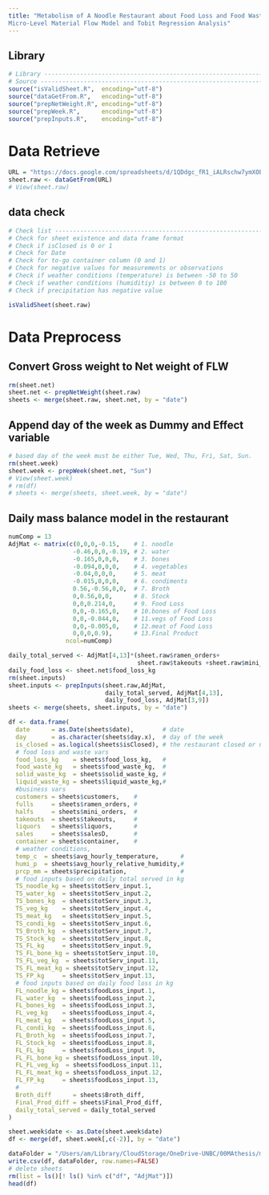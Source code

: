 ```yaml
---
title: "Metabolism of A Noodle Restaurant about Food Loss and Food Waste:
Micro-Level Material Flow Model and Tobit Regression Analysis"
---
```


## Library
```r
# Library ----------------------------------------------------------------------
# Source -----------------------------------------------------------------------
source("isValidSheet.R",  encoding="utf-8")
source("dataGetFrom.R",   encoding="utf-8")
source("prepNetWeight.R", encoding="utf-8")
source("prepWeek.R",      encoding="utf-8")
source("prepInputs.R",    encoding="utf-8")
```

# Data Retrieve
```r
URL = "https://docs.google.com/spreadsheets/d/1QDdgc_fR1_iALRschw7ymXOE7EJmEqAP_Xp_b6mwHP4/edit?usp=sharing"
sheet.raw <- dataGetFrom(URL)
# View(sheet.raw)
```

## data check
```r
# Check list -------------------------------------------------------------------
# Check for sheet existence and data frame format
# Check if isClosed is 0 or 1
# Check for Date
# Check for to-go container column (0 and 1)
# Check for negative values for measurements or observations
# Check if weather conditions (temperature) is between -50 to 50
# Check if weather conditions (humiditiy) is between 0 to 100
# Check if precipitation has negative value

isValidSheet(sheet.raw)
```



# Data Preprocess
## Convert Gross weight to Net weight of FLW
```r
rm(sheet.net)
sheet.net <- prepNetWeight(sheet.raw)
sheets <- merge(sheet.raw, sheet.net, by = "date")
```

## Append day of the week as Dummy and Effect variable
```r
# based day of the week must be either Tue, Wed, Thu, Fri, Sat, Sun.
rm(sheet.week)
sheet.week <- prepWeek(sheet.net, "Sun")
# View(sheet.week)
# rm(df)
# sheets <- merge(sheets, sheet.week, by = "date")
```

## Daily mass balance model in the restaurant
```r
numComp = 13
AdjMat <- matrix(c(0,0,0,-0.15,    # 1. noodle
                  -0.46,0,0,-0.19, # 2. water
                  -0.165,0,0,0,    # 3. bones
                  -0.094,0,0,0,    # 4. vegetables
                  -0.04,0,0,0,     # 5. meat
                  -0.015,0,0,0,    # 6. condiments
                  0.56,-0.56,0,0,  # 7. Broth
                  0,0.56,0,0,      # 8. Stock
                  0,0,0.214,0,     # 9. Food Loss
                  0,0,-0.165,0,    # 10.bones of Food Loss
                  0,0,-0.044,0,    # 11.vegs of Food Loss
                  0,0,-0.005,0,    # 12.meat of Food Loss
                  0,0,0,0.9),      # 13.Final Product
                ncol=numComp)

daily_total_served <- AdjMat[4,13]*(sheet.raw$ramen_orders+
                                    sheet.raw$takeouts +sheet.raw$mini_orders/2)
daily_food_loss <- sheet.net$food_loss_kg
rm(sheet.inputs)
sheet.inputs <- prepInputs(sheet.raw,AdjMat,
                           daily_total_served, AdjMat[4,13],
                           daily_food_loss, AdjMat[3,9])
sheets <- merge(sheets, sheet.inputs, by = "date")
```

```r
df <- data.frame(
  date      = as.Date(sheets$date),        # date
  day       = as.character(sheets$day.x),  # day of the week
  is_closed = as.logical(sheets$isClosed), # the restaurant closed or not
  # food loss and waste vars
  food_loss_kg    = sheets$food_loss_kg,   #
  food_waste_kg   = sheets$food_waste_kg,  #
  solid_waste_kg  = sheets$solid_waste_kg, #
  liquid_waste_kg = sheets$liquid_waste_kg,#
  #business vars
  customers = sheets$customers,    #
  fulls     = sheets$ramen_orders, #
  halfs     = sheets$mini_orders,  #
  takeouts  = sheets$takeouts,     #
  liquors   = sheets$liquors,      #
  sales     = sheets$salesD,       #
  container = sheets$container,    #
  # weather conditions,
  temp_c  = sheets$avg_hourly_temperature,      #
  humi_p  = sheets$avg_hourly_relative_humidity,#
  prcp_mm = sheets$precipitation,               #
  # food inputs based on daily total served in kg
  TS_noodle_kg = sheets$totServ_input.1,
  TS_water_kg  = sheets$totServ_input.2,
  TS_bones_kg  = sheets$totServ_input.3,
  TS_veg_kg    = sheets$totServ_input.4,
  TS_meat_kg   = sheets$totServ_input.5,
  TS_condi_kg  = sheets$totServ_input.6,
  TS_Broth_kg  = sheets$totServ_input.7,
  TS_Stock_kg  = sheets$totServ_input.8,
  TS_FL_kg     = sheets$totServ_input.9,
  TS_FL_bone_kg = sheets$totServ_input.10,
  TS_FL_veg_kg  = sheets$totServ_input.11,
  TS_FL_meat_kg = sheets$totServ_input.12,
  TS_FP_kg     = sheets$totServ_input.13,
  # food inputs based on daily food loss in kg
  FL_noodle_kg = sheets$foodLoss_input.1,
  FL_water_kg  = sheets$foodLoss_input.2,
  FL_bones_kg  = sheets$foodLoss_input.3,
  FL_veg_kg    = sheets$foodLoss_input.4,
  FL_meat_kg   = sheets$foodLoss_input.5,
  FL_condi_kg  = sheets$foodLoss_input.6,
  FL_Broth_kg  = sheets$foodLoss_input.7,
  FL_Stock_kg  = sheets$foodLoss_input.8,
  FL_FL_kg     = sheets$foodLoss_input.9,
  FL_FL_bone_kg = sheets$foodLoss_input.10,
  FL_FL_veg_kg  = sheets$foodLoss_input.11,
  FL_FL_meat_kg = sheets$foodLoss_input.12,
  FL_FP_kg     = sheets$foodLoss_input.13,
  # 
  Broth_diff      = sheets$Broth_diff,
  Final_Prod_diff = sheets$Final_Prod_diff,
  daily_total_served = daily_total_served
)

sheet.week$date <- as.Date(sheet.week$date)
df <- merge(df, sheet.week[,c(-2)], by = "date")
```

```r
dataFolder = "/Users/am/Library/CloudStorage/OneDrive-UNBC/00MAthesis/ma24r/ma24data"
write.csv(df, dataFolder, row.names=FALSE)
# delete sheets
rm(list = ls()[! ls() %in% c("df", "AdjMat")])
head(df)
```

